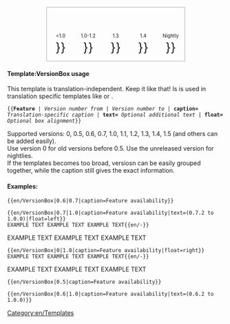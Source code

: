<includeonly>
<div style="width: 320px; border: 1px solid darkgray; cellpadding: 0px; text-align: center; margin-right:auto; margin-left:auto; float: {{{float}}};">
<span style="font-size:80%; line-height: 0.8;">'''{{{caption}}}''' <span style="color:green">{{{text|}}}</span></span><br/>
<div style="display:inline-block;">
<span style="float: left; font-size:80%; width:60px; text-align: center">&lt;1.0</span><br/>
<span style="font-size:200%;"> {{en/Checkbox|{{#ifexpr:{{{1}}} < 1.0|yes|no}}}} </span></div>
<div style="display:inline-block;">
<span style="float: left; font-size:80%; width:60px; text-align: center">1.0-1.2</span><br/>
<span style="font-size:200%;"> {{en/Checkbox|{{#ifexpr:({{{1}}} <= 1.0) and (1.2 <= {{{2|99}}})|yes|no}}}} </span></div>
<div style="display:inline-block;">
<span style="float: left; font-size:80%; width:60px; text-align: center">1.3</span><br/>
<span style="font-size:200%;"> {{en/Checkbox|{{#ifexpr:({{{1}}} <= 1.3) and (1.3 <= {{{2|99}}})|yes|no}}}} </span></div>
<div style="display:inline-block;">
<span style="float: left; font-size:80%; width:60px; text-align: center">1.4</span><br/>
<span style="font-size:200%;"> {{en/Checkbox|{{#ifexpr:({{{1}}} <= 1.4) and (1.4 <= {{{2|99}}})|yes|no}}}} </span></div>
<div style="display:inline-block;">
<span style="float: left; font-size:80%; width:60px; text-align: center">Nightly</span><br/>
<span style="font-size:200%;"> {{en/Checkbox|{{#ifexpr:({{{1}}} <= 1.5) and (1.5 <= {{{2|99}}})|yes|no}}}} </span></div>
</div></includeonly><noinclude>

====Template:VersionBox usage====
This template is translation-independent. Keep it like that! Is is used in translation specific templates like {{en/S|en/Feature}} or {{en/S|en/Feature period}}.

<tt>
<nowiki>{{</nowiki>'''Feature''' | ''Version number from'' | ''Version number to'' | '''caption=''' ''Translation-specific caption'' | '''text=''' ''Optional additional text'' | '''float=''' ''Optional box alignment''<nowiki>}}</nowiki>
</tt>

Supported versions: 0, 0.5, 0.6, 0.7, 1.0, 1.1, 1.2, 1.3, 1.4, 1.5 (and others can be added easily).<br/>
Use version 0 for old versions before 0.5. Use the unreleased version for nightlies.<br/>
If the templates becomes too broad, versiosn can be easily grouped together, while the caption still gives the exact information.

====Examples:====
<pre>{{en/VersionBox|0.6|0.7|caption=Feature availability}}</pre>
{{en/VersionBox|0.6|0.7|caption=Feature availability}}

<pre>{{en/VersionBox|0.7|1.0|caption=Feature availability|text=(0.7.2 to 1.0.0)|float=left}}
EXAMPLE TEXT EXAMPLE TEXT EXAMPLE TEXT{{en/-}}</pre>
{{en/VersionBox|0.7|1.0|caption=Feature availability|text=(0.7.2 to 1.0.0)|float=left}}
EXAMPLE TEXT EXAMPLE TEXT EXAMPLE TEXT{{en/-}}

<pre>{{en/VersionBox|0|1.0|caption=Feature availability|float=right}}
EXAMPLE TEXT EXAMPLE TEXT EXAMPLE TEXT{{en/-}}</pre>
{{en/VersionBox|0|1.0|caption=Feature availability|float=right}}
EXAMPLE TEXT EXAMPLE TEXT EXAMPLE TEXT{{en/-}}

<pre>{{en/VersionBox|0.5|caption=Feature availability}}</pre>
{{en/VersionBox|0.5|caption=Feature availability}}

<pre>{{en/VersionBox|0.6|1.0|caption=Feature availability|text=(0.6.2 to 1.0.0)}}</pre>
{{en/VersionBox|0.6|1.0|caption=Feature availability|text=(0.6.2 to 1.0.0)}}


[[Category:en/Templates]]
</noinclude>